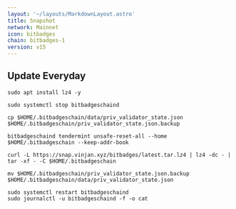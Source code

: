 ```yaml
---
layout: '~/layouts/MarkdownLayout.astro'
title: Snapshot
network: Mainnet
icon: bitbadges
chain: bitbadges-1
version: v15
---
```

Update Everyday
---
```
sudo apt install lz4 -y
````
```
sudo systemctl stop bitbadgeschaind
```
```
cp $HOME/.bitbadgeschain/data/priv_validator_state.json $HOME/.bitbadgeschain/priv_validator_state.json.backup
```
```
bitbadgeschaind tendermint unsafe-reset-all --home $HOME/.bitbadgeschain --keep-addr-book
```
```
curl -L https://snap.vinjan.xyz/bitbadges/latest.tar.lz4 | lz4 -dc - | tar -xf - -C $HOME/.bitbadgeschain
```
```
mv $HOME/.bitbadgeschain/priv_validator_state.json.backup $HOME/.bitbadgeschain/data/priv_validator_state.json
```
```
sudo systemctl restart bitbadgeschaind
sudo journalctl -u bitbadgeschaind -f -o cat
```
